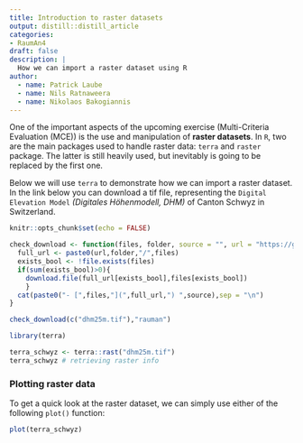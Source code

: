 ```yaml
---
title: Introduction to raster datasets
output: distill::distill_article
categories:
- RaumAn4
draft: false
description: |
  How we can import a raster dataset using R
author:
  - name: Patrick Laube
  - name: Nils Ratnaweera
  - name: Nikolaos Bakogiannis
---
```


One of the important aspects of the upcoming exercise (Multi-Criteria Evaluation (MCE)) is the use and manipulation of **raster datasets**. In `R`, two are the main packages used to handle raster data: `terra` and `raster` package. The latter is still heavily used, but inevitably is going to be replaced by the first one.  

Below we will use `terra` to demonstrate how we can import a raster dataset. In the link below you can download a tif file, representing the `Digital Elevation Model` *(Digitales Höhenmodell, DHM)* of Canton Schwyz in Switzerland.

```r
knitr::opts_chunk$set(echo = FALSE)

check_download <- function(files, folder, source = "", url = "https://github.com/ResearchMethods-ZHAW/datasets/raw/main/"){
  full_url <- paste0(url,folder,"/",files)
  exists_bool <- !file.exists(files)
  if(sum(exists_bool)>0){
    download.file(full_url[exists_bool],files[exists_bool])
    }
  cat(paste0("- [",files,"](",full_url,") ",source),sep = "\n")
}

check_download(c("dhm25m.tif"),"rauman")
```



```r
library(terra)

terra_schwyz <- terra::rast("dhm25m.tif")
terra_schwyz # retrieving raster info
```


### Plotting raster data

To get a quick look at the raster dataset, we can simply use either of the following `plot()` function:  


```r
plot(terra_schwyz)

```

